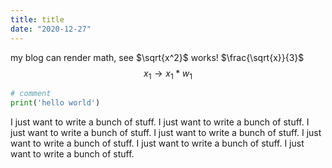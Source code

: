 ```yaml
---
title: title
date: "2020-12-27"
---
```




my blog can render math, see $\sqrt{x^2}$ works!
$\frac{\sqrt{x}}{3}$
​
$$
x_1 \rightarrow x_1 * w_1
$$

```python
# comment
print('hello world')
```

I just want to write a bunch of stuff. I just want to write a bunch of stuff. I just want to write a bunch of stuff. I just want to write a bunch of stuff. I just want to write a bunch of stuff. I just want to write a bunch of stuff. I just want to write a bunch of stuff.
